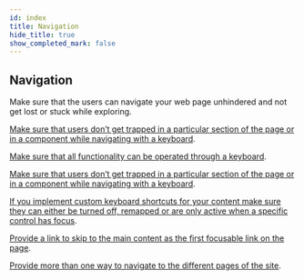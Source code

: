 ```yaml
---
id: index
title: Navigation
hide_title: true
show_completed_mark: false
---
```



<Card icon="🧭">

## Navigation

Make sure that the users can navigate your web page unhindered and not get lost or stuck while exploring.

</Card>

<ProgressBar />

<CategoryItem id="avoid-navigation-trap">

[Make sure that users don’t get trapped in a particular section of the page or in a component while navigating with a keyboard](avoid-navigation-trap.md).
<!--
This can become an issue when using plug-ins or embedded applications on the page, as well as modal dialogs, form controls as a calendar picker or autocomplete widgets. The user must be able to leave the component with standard navigation such as arrow or tab keys (or other standard exit method).

</CategoryItem>


<CategoryItem id="componentsfocus">

[Make sure that components receives focus in a way that makes sense](components-focus.md).
<!--
It’s important that the tab (keyboard focus) order is set so it matches the expected reading order so that keyboard users don’t get disoriented when tabbing through the UI.

</CategoryItem>


<CategoryItem id="nav-links-same-order">

[Ensure that the links belonging to navigation always occur in the same relative order on each page](nav-links-same-order.md).
<!--
This will help users to predict where they will find content in the navigation. 
-->
</CategoryItem>


<CategoryItem id="full-keyboard-interactions">

[Make sure that all functionality can be operated through a keyboard](full-keyboard-interactions.md).
<!--
People who are blind, who have low vision or have trouble navigating with a mouse due to tremors need to be able to navigate and use the site via keyboard only (or keyboard alternative) 
-->
</CategoryItem>


<CategoryItem id="avoid-navigation-trap">

[Make sure that users don’t get trapped in a particular section of the page or in a component while navigating with a keyboard](avoid-navigation-trap.md).
<!--
This can become an issue when using plug-ins or embedded applications on the page, as well as modal dialogs, form controls as a calendar picker or autocomplete widgets. The user must be able to leave the component with standard navigation such as arrow or tab keys (or other standard exit method)
-->
</CategoryItem>


<CategoryItem id="keyboard-shortcuts">

[If you implement custom keyboard shortcuts for your content make sure they can either be turned off, remapped or are only active when a specific control has focus](keyboard-shortcuts.md).
<!--
Keyboard shortcuts can make it faster to navigate your content, but should be used with care. Certain users can due to motor difficulties accidentally tap the wrong key, people who uses speech input can accidentally trigger a shortcut and some users might have set their own shortcuts to make navigation easier for them which then gets mixed up.
-->
</CategoryItem>


<CategoryItem id="link-to-main-content">

[Provide a link to skip to the main content as the first focusable link on the page](keyboard-shortcuts.md).
<!--
Make it easier for screen reader users and those who are tabbing through the UI to navigate your site by allowing them to skip over repeating content, such as header and navigation.
-->
</CategoryItem>


<CategoryItem id="more-ways-navigation">

[Provide more than one way to navigate to the different pages of the site](more-ways-navigation.md).
<!--
It’s important that there is more than one way for users to locate content in a manner that best meets their needs.
-->
</CategoryItem>
